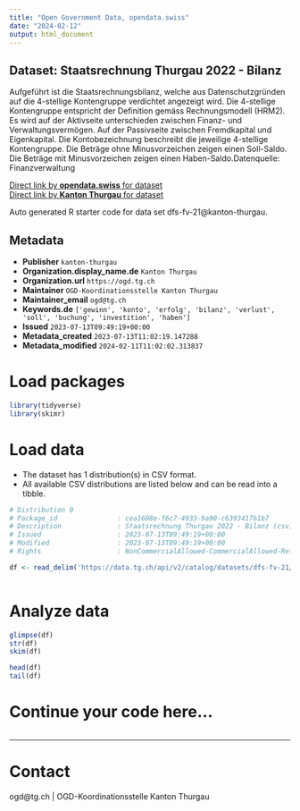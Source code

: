 ```yaml
---
title: "Open Government Data, opendata.swiss"
date: "2024-02-12"
output: html_document
---
```


## Dataset: Staatsrechnung Thurgau 2022 - Bilanz

Aufgeführt ist die Staatsrechnungsbilanz, welche aus Datenschutzgründen auf die 4-stellige Kontengruppe verdichtet angezeigt wird. Die 4-stellige Kontengruppe entspricht der Definition gemäss Rechnungsmodell (HRM2). Es wird auf der Aktivseite unterschieden zwischen Finanz- und Verwaltungsvermögen. Auf der Passivseite zwischen Fremdkapital und Eigenkapital. Die Kontobezeichnung beschreibt die jeweilige 4-stellige Kontengruppe. Die Beträge ohne Minusvorzeichen zeigen einen Soll-Saldo. Die Beträge mit Minusvorzeichen zeigen einen Haben-Saldo.Datenquelle: Finanzverwaltung

[Direct link by **opendata.swiss** for dataset](https://opendata.swiss/de/dataset/staatsrechnung-thurgau-2022-bilanz)<br>
[Direct link by **Kanton Thurgau** for dataset](https://data.tg.ch/explore/dataset/dfs-fv-21/)

Auto generated R starter code for data set dfs-fv-21@kanton-thurgau.

## Metadata

- **Publisher** `kanton-thurgau`
- **Organization.display_name.de** `Kanton Thurgau`
- **Organization.url** `https://ogd.tg.ch`
- **Maintainer** `OGD-Koordinationsstelle Kanton Thurgau`
- **Maintainer_email** `ogd@tg.ch`
- **Keywords.de** `['gewinn', 'konto', 'erfolg', 'bilanz', 'verlust', 'soll', 'buchung', 'investition', 'haben']`
- **Issued** `2023-07-13T09:49:19+00:00`
- **Metadata_created** `2023-07-13T11:02:19.147288`
- **Metadata_modified** `2024-02-11T11:02:02.313837`


# Load packages

```r

library(tidyverse)
library(skimr)

```

# Load data

-   The dataset has 1 distribution(s) in CSV format.
-   All available CSV distributions are listed below and can be read into a tibble.

```r

# Distribution 0
# Package_id               : cea1608e-f6c7-4933-9a90-c6393417b1b7
# Description              : Staatsrechnung Thurgau 2022 - Bilanz (csv)
# Issued                   : 2023-07-13T09:49:19+00:00
# Modified                 : 2023-07-13T09:49:19+00:00
# Rights                   : NonCommercialAllowed-CommercialAllowed-ReferenceRequired

df <- read_delim('https://data.tg.ch/api/v2/catalog/datasets/dfs-fv-21/exports/csv')



```

# Analyze data

```r

glimpse(df)
str(df)
skim(df)

head(df)
tail(df)

```

# Continue your code here...

```r

```

------------------------------------------------------------------------

# Contact

ogd@tg.ch | OGD-Koordinationsstelle Kanton Thurgau
